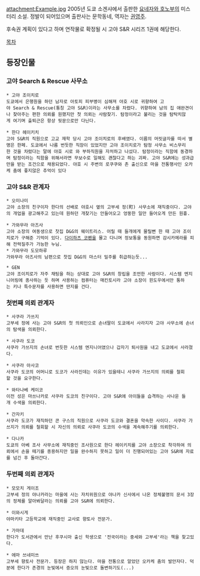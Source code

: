 attachment:Example.jpg
2005년 도쿄 소겐샤에서 출판한 [[요네자와 호노부]]의 미스터리 소설. 정발이 되어있으며 출판사는 문학동네, 역자는 [[권영주]].

후속권 계획이 있다고 하며 연작물로 확정될 시 고야 S&R 시리즈 1권에 해당한다.

[[목차]]

== 등장인물 ==
=== 고야 Search & Rescue 사무소 ===
 * 고야 조이치로
 도쿄에서 은행원을 하던 남자로 아토피 피부병이 심해져 야호 시로 귀향하여 고야 Search & Rescue(통칭 고야 S&R)이라는 사무소를 차렸다. 귀향하여 남의 집 애완견이나 찾아주는 편한 의뢰를 원했지만 첫 의뢰는 사람찾기. 탐정이라고 불리는 것을 탐탁치않게 여기며 출퇴근은 항상 뒷문으로만 다닌다.

 * 한다 헤이키치
 고야 S&R의 직원으로 고교 재학 당시 고야 조이치로의 후배였다. 이름의 머릿글자를 따서 별명은 한페. 도쿄에서 나름 번듯한 직장이 있었지만 고야 조이치로가 탐정 사무소 비스무리한 것을 차렸다는 말에 야호 시로 와 부하직원을 자처하고 나섰다. 탐정이라는 직함에 동경하며 탐정이라는 직함을 위해서라면 무보수로 일해도 괜찮다고 하는 괴짜. 고야 S&R에는 성과급만을 받는 조건으로 채용되었다. 야호 시 주변의 로쿠쿠와 촌 출신으로 마을 전통행사인 오카케 춤에 좋지않은 추억이 있다

=== 고야 S&R 관계자 ===
 * 오미나미
 고야 소장의 친구이자 한다의 선배로 야호시 옆의 고부세 정(町) 사무소에 재직중이다. 고야의 개업을 광고해주고 있는데 원하던 개찾기는 안들어오고 엉뚱한 일만 들어오게 만든 원흉.

 * 가와무라 아즈사
 고야 소장의 여동생으로 찻집 D&G의 웨이트리스. 어릴 때 들개에게 물릴뻔 한 때 고야 조이치로가 구해준 기억이 있다. [[다이하츠 코펜]]을 몰고 다니며 정보통을 동원하면 감시카메라를 피해 전력질주가 가능한 누님.
 * 가와무라 도모하루
 가와무라 아즈사의 남편으로 찻집 D&G의 마스터 밀주를 취급하는듯...

 * GEN
 고야 조이치로가 자주 채팅을 하는 상대로 고야 S&R의 창립을 조언한 사람이다. 시스템 엔지니어링에 종사하는 듯 하며 사용하는 컴퓨터는 매킨토시라 고야 소장이 윈도우에서만 통하는 키나 특수문자를 사용하면 딴지를 건다.
=== 첫번째 의뢰 관계자 ===
 * 사쿠라 가쓰지
 고부세 정에 사는 고야 S&R의 첫 의뢰인으로 손녀딸이 도쿄에서 사라지자 고야 사무소에 손녀의 탐색을 의뢰한다.

 * 사쿠라 도코
 사쿠라 가쓰지의 손녀로 번듯한 시스템 엔지니어였으나 갑자기 퇴사원을 내고 도쿄에서 사라졌다.

 * 사쿠라 아사코
 사쿠라 도코의 어머니로 도코가 사라진데는 이유가 있을테니 사쿠라 가쓰지의 의뢰를 철회할 것을 요구한다.

 * 와타나베 케이코
 이전 성은 마쓰나카로 사쿠라 도코의 친구이다. 고야 S&R에 아이들을 습격하는 사나운 들개 수색을 의뢰한다.

 * 간자키
 사쿠라 도코가 재직하던 콘 구스의 직원으로 사쿠라 도코와 결혼을 약속한 사이다. 사쿠라 가쓰지가 의뢰를 철회할 시 자신의 의뢰로 사쿠라 도코의 수색을 계속해주기를 의뢰한다.

 * 다나카
 도쿄의 아베 조사 사무소에 재직중인 조사원으로 한다 헤이키치를 고야 소장으로 착각하여 의뢰에서 손을 떼기를 종용하지만 일을 완수하지 못하고 일이 더 진행되어있는 고야 S&R에 자료를 넘긴 후 돌아간다.
=== 두번째 의뢰 관계자 ===
 * 모모치 게이조
 고부세 정의 야나카라는 마을에 사는 자치위원으로 야나카 신사에서 나온 정체불명의 문서 3장의 정체를 알아봐달라는 의뢰를 고야 S&R에 의뢰한다.

 * 이와시게
 야마키타 고등학교에 재직중인 교사로 향토사 전문가.

 * 가마데
 한다가 도서관에서 만난 후쿠시마 출신 학생으로 '전국이라는 중세와 고부세'라는 책을 찾고있다.

 * 에마 쓰네미쓰
 고부세 향토사 전문가. 등장은 하지 않는다. 마을 전통으로 알았던 오카케 춤의 발안자다. 덕분에 한다가 존경의 눈빛에서 증오의 눈빛으로 돌변하기도(...)
